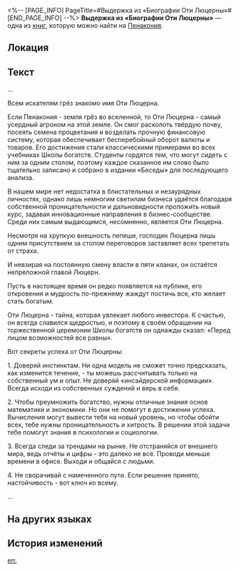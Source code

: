<%-- [PAGE_INFO]
PageTitle=#Выдержка из «Биографии Оти Люцерны»#
[END_PAGE_INFO] --%>
{{Дополнить}}
{{Книга Инфобокс
|id           = 409
|Название     = 
|Изображение  = Предмет Газета.png
|Мир          = Пенакония
|Томов        = 1
|Автор        = <!--нужно добавить-->
|Описание     = Выдержка из биографии Оти Люцерны, главы клана Люцерн, опубликованная известным журналистом. Подлинность изложенной здесь информации остаётся загадкой.
|Том1         = {{tx}}
|Источник1    = {{tx|Отсутствует источник}}
|Персонажи    = 
|Фракции      = 
}}
'''Выдержка из «Биографии Оти Люцерны»''' — одна из [[Книги|книг]], которую можно найти на [[Пенакония]].

==Локация==
{{Отметка карты|<!--название карты-->|<!--id отметки-->}}

==Текст==
...

Всем искателям грёз знакомо имя Оти Люцерна.

Если Пенакония - земля грёз во вселенной, то Оти Люцерна - самый усердный агроном на этой земле. Он смог расколоть твёрдую почву, посеять семена процветания и возделать прочную финансовую систему, которая обеспечивает бесперебойный оборот валюты и товаров. Его достижения стали классическими примерами во всех учебниках Школы богатств. Студенты гордятся тем, что могут сидеть с ним за одним столом, поэтому каждое сказанное им слово было тщательно записано и собрано в издании «Беседы» для последующего анализа.

В нашем мире нет недостатка в блистательных и незаурядных личностях, однако лишь немногим светилам бизнеса удаётся благодаря собственной проницательности и дальновидности проложить новый курс, задавая инновационные направления в бизнес-сообществе. Среди них самым выдающимся, несомненно, является Оти Люцерна.

Несмотря на хрупкую внешность пепеши, господин Люцерна лишь одним присутствием за столом переговоров заставляет всех трепетать от страха.

И невзирая на постоянную смену власти в пяти кланах, он остаётся непреложной главой Люцерн.

Пусть в настоящее время он редко появляется на публике, его откровения и мудрость по-прежнему жаждут постичь все, кто желает стать богатым.

Оти Люцерна - тайна, которая увлекает любого инвестора. К счастью, он всегда славился щедростью, и поэтому в своём обращении на торжественной церемонии Школы богатств он однажды сказал: «Перед лицом возможностей все равны».

Вот секреты успеха от Оти Люцерны:

1. Доверяй инстинктам. Ни одна модель не сможет точно предсказать, как изменится течение, - ты можешь рассчитывать только на собственный ум и опыт. Не доверяй «инсайдерской информации». Всегда исходи из собственных суждений и верь в себя.

2. Чтобы преумножить богатство, нужны отличные знания основ математики и экономики. Но они не помогут в достижении успеха. Вычисления могут вывести тебя на новый уровень, но чтобы обойти всех, тебе нужны проницательность и хитрость. В решении этой задачи тебе помогут знания в психологии и социологии.

3. Всегда следи за трендами на рынке. Не отстраняйся от внешнего мира, ведь отчёты и цифры - это далеко не всё. Проводи меньше времени в офисе. Выходи и общайся с людьми.

4. Не сворачивай с намеченного пути. Если решение принято, настойчивость - вот ключ ко всему.

...







==На других языках==
{{На других языках
|en   = Excerpt from ''Oti Alfalfa: The Biography''
|zhs  = 《奥帝•艾弗法传》节选
|zht  = 《奧帝•艾弗法傳》節選
|ja   = 『オーディ・アルファルファ伝』抜粋
|ko   = ≪오티•알팔파 전기≫ 발췌
|es   = Extracto de «Oti Alfalfa: La biografía»
|fr   = Extrait&nbsp;: ''Oti Grand-Trèfle&nbsp;: une biographie''
|ru   = Выдержка из «Биографии Оти Люцерны»
|th   = บทคัดสรร "อัตชีวประวัติของ Oti Alfalfa"
|vi   = Đoạn Trích "Oti Alfalfa Truyện Ký"
|de   = Auszug aus „Oti Alfalfa: Eine Biografie“
|id   = Kutipan "Biografi Oti Alfalfa"
|pt   = Trecho de "Oti Alfafa: a Biografia"
}}

==История изменений==
{{История изменений|3.5}}

[[en:]]